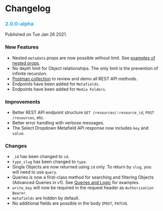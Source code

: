 # Changelog

### <font color="#28ACE2">2.0.0-alpha</font>

Published on Tue Jan 26 2021.

### New Features

- Nested `metadata` props are now possible without limit. See [examples of nested props](/api-reference/objects#get-objects).
- No depth limit for Object relationships. The only limit is the prevention of infinite recursion.
- [Postman collection](/api-reference/getting-started/introduction#postman) to review and demo all REST API methods.
- Endpoints have been added for `Metafields`.
- Endpoints have been added for `Media Folders`.

### Improvements

- Better REST API endpoint structure `GET /resources/:resource_id`, `POST /resources`, etc.
- Better error handling with verbose messages.
- The Select Dropdown Metafield API response now includes `key` and `value`.

### Changes

- `_id` has been changed to `id`.
- `type_slug` has been changed to `type`.
- Single Objects are now returned using `id` only. To return by `slug`, you will need to use `query`.
- Queries is now a first-class method for searching and filtering Objects (Advanced Queries in v1). See [Queries and Logic](/api-reference/queries) for examples.
- `write_key` will now be required in the request header as `Authorization Bearer`.
- `metafields` are hidden by default.
- No additional fields are possible in the body (`POST`, `PATCH`).
